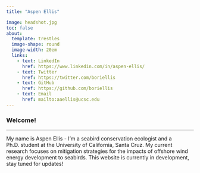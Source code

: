 ```yaml
---
title: "Aspen Ellis"

image: headshot.jpg
toc: false
about: 
  template: trestles
  image-shape: round
  image-width: 20em
  links:
    - text: LinkedIn
      href: https://www.linkedin.com/in/aspen-ellis/
    - text: Twitter
      href: https://twitter.com/boriellis
    - text: GitHub
      href: https://github.com/boriellis
    - text: Email
      href: mailto:aaellis@ucsc.edu
---
```


### Welcome!

------------------------------------------------------------------------

My name is Aspen Ellis - I'm a seabird conservation ecologist and a Ph.D. student at the University of California, Santa Cruz. My current research focuses on mitigation strategies for the impacts of offshore wind energy development to seabirds. This website is currently in development, stay tuned for updates!

